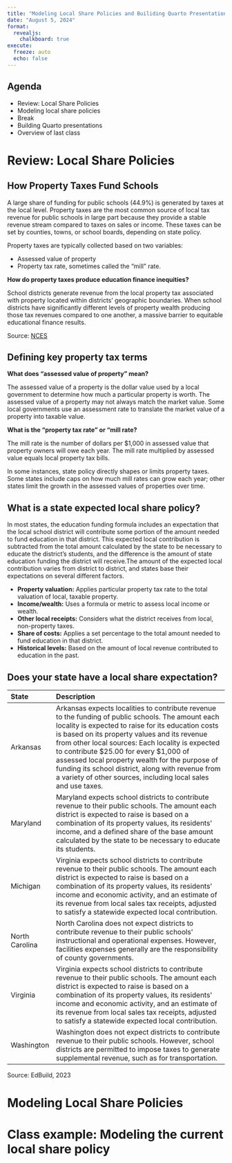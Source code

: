 ```yaml
---
title: "Modeling Local Share Policies and Builiding Quarto Presentations"
date: "August 5, 2024"
format:
  revealjs:
    chalkboard: true
execute:
  freeze: auto
  echo: false
---
```


## Agenda

-   Review: Local Share Policies
-   Modeling local share policies
-   Break
-   Building Quarto presentations
-   Overview of last class

# Review: Local Share Policies

## How Property Taxes Fund Schools

A large share of funding for public schools (44.9%) is generated by taxes at the local level. Property taxes are the most common source of local tax revenue for public schools in large part because they provide a stable revenue stream compared to taxes on sales or income. These taxes can be set by counties, towns, or school boards, depending on state policy.

Property taxes are typically collected based on two variables:

-   Assessed value of property
-   Property tax rate, sometimes called the "mill" rate.

::: callout
**How do property taxes produce education finance inequities?**

School districts generate revenue from the local property tax associated with property located within districts' geographic boundaries. When school districts have significantly different levels of property wealth producing those tax revenues compared to one another, a massive barrier to equitable educational finance results.
:::

::: aside
Source: [NCES](https://nces.ed.gov/programs/digest/d22/tables/dt22_235.10.asp)
:::

## Defining key property tax terms

**What does "assessed value of property" mean?**

The assessed value of a property is the dollar value used by a local government to determine how much a particular property is worth. The assessed value of a property may not always match the market value. Some local governments use an assessment rate to translate the market value of a property into taxable value.

**What is the "property tax rate" or "mill rate?**

The mill rate is the number of dollars per \$1,000 in assessed value that property owners will owe each year. The mill rate multiplied by assessed value equals local property tax bills.

In some instances, state policy directly shapes or limits property taxes. Some states include caps on how much mill rates can grow each year; other states limit the growth in the assessed values of properties over time.

## What is a state expected local share policy? {.smaller}

In most states, the education funding formula includes an expectation that the local school district will contribute some portion of the amount needed to fund education in that district. This expected local contribution is subtracted from the total amount calculated by the state to be necessary to educate the district's students, and the difference is the amount of state education funding the district will receive.The amount of the expected local contribution varies from district to district, and states base their expectations on several different factors.

-   **Property valuation:** Applies particular property tax rate to the total valuation of local, taxable property.
-   **Income/wealth:** Uses a formula or metric to assess local income or wealth.
-   **Other local receipts:** Considers what the district receives from local, non-property taxes.
-   **Share of costs:** Applies a set percentage to the total amount needed to fund education in that district.
-   **Historical levels:** Based on the amount of local revenue contributed to education in the past.

## Does your state have a local share expectation? {.smaller .scrollable}

| **State**      | **Description**                                                                                                                                                                                                                                                                                                                                                                                                                                                                  |
|:------------|:-------------------------------------------------------|
| Arkansas       | Arkansas expects localities to contribute revenue to the funding of public schools. The amount each locality is expected to raise for its education costs is based on its property values and its revenue from other local sources: Each locality is expected to contribute \$25.00 for every \$1,000 of assessed local property wealth for the purpose of funding its school district, along with revenue from a variety of other sources, including local sales and use taxes. |
| Maryland       | Maryland expects school districts to contribute revenue to their public schools. The amount each district is expected to raise is based on a combination of its property values, its residents\' income, and a defined share of the base amount calculated by the state to be necessary to educate its students.                                                                                                                                                                 |
| Michigan       | Virginia expects school districts to contribute revenue to their public schools. The amount each district is expected to raise is based on a combination of its property values, its residents\' income and economic activity, and an estimate of its revenue from local sales tax receipts, adjusted to satisfy a statewide expected local contribution.                                                                                                                        |
| North Carolina | North Carolina does not expect districts to contribute revenue to their public schools\' instructional and operational expenses. However, facilities expenses generally are the responsibility of county governments.                                                                                                                                                                                                                                                            |
| Virginia       | Virginia expects school districts to contribute revenue to their public schools. The amount each district is expected to raise is based on a combination of its property values, its residents\' income and economic activity, and an estimate of its revenue from local sales tax receipts, adjusted to satisfy a statewide expected local contribution.                                                                                                                        |
| Washington     | Washington does not expect districts to contribute revenue to their public schools. However, school districts are permitted to impose taxes to generate supplemental revenue, such as for transportation.                                                                                                                                                                                                                                                                        |

Source: EdBuild, 2023

# Modeling Local Share Policies 



# Class example: Modeling the current local share policy 

```r





```






















